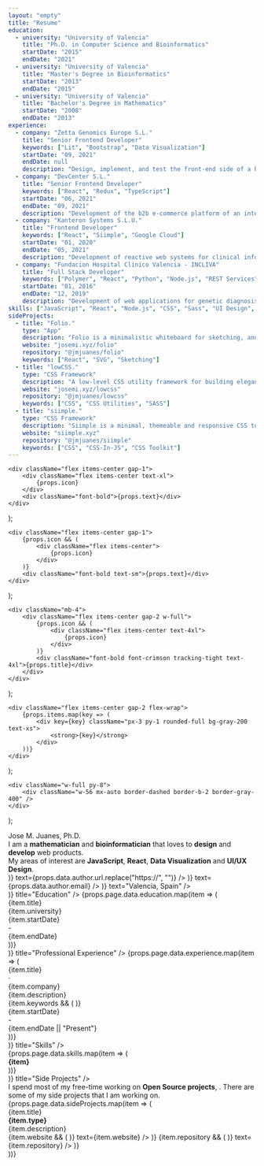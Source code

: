 ```yaml
---
layout: "empty"
title: "Resume"
education:
  - university: "University of Valencia"
    title: "Ph.D. in Computer Science and Bioinformatics"
    startDate: "2015"
    endDate: "2021"
  - university: "University of Valencia"
    title: "Master's Degree in Bioinformatics"
    startDate: "2013"
    endDate: "2015"
  - university: "University of Valencia"
    title: "Bachelor's Degree in Mathematics"
    startDate: "2008"
    endDate: "2013"
experience:
  - company: "Zetta Genomics Europe S.L."
    title: "Senior Frontend Developer"
    keywords: ["Lit", "Bootstrap", "Data Visualization"]
    startDate: "09, 2021"
    endDate: null
    description: "Design, implement, and test the front-end side of a highly scalable and reliable platform Xetabase, using modern technologies like Lit and Bootstrap."
  - company: "DevCenter S.L."
    title: "Senior Frontend Developer"
    keywords: ["React", "Redux", "TypeScript"]
    startDate: "06, 2021"
    endDate: "09, 2021"
    description: "Development of the b2b e-commerce platform of an international sportswear company."
  - company: "Kanteron Systems S.L.U."
    title: "Frontend Developer"
    keywords: ["React", "Siimple", "Google Cloud"]
    startDate: "01, 2020"
    endDate: "05, 2021"
    description: "Development of reactive web systems for clinical information management in Kanteron's Data Analysis department. Creation of applications for annotating clinical images (radiology and pathology) and dashboards for precision medicine."
  - company: "Fundacion Hospital Clinico Valencia - INCLIVA"
    title: "Full Stack Developer"
    keywords: ["Polymer", "React", "Python", "Node.js", "REST Services", "SQL"]
    startDate: "01, 2016"
    endDate: "12, 2019"
    description: "Development of web applications for genetic diagnosis in the Genetics and Genetic Diagnosis Unit of INCLIVA (Ph.D. internship)."
skills: ["JavaScript", "React", "Node.js", "CSS", "Sass", "UI Design", "Data Visualization", "HTML5", "Git", "Docker", "Python", "TypeScript", "WebComponents", "Webpack", "Electron", "Google Cloud", "Firebase", "Android", "SQL", "TDD", "Figma"]
sideProjects:
  - title: "Folio."
    type: "App"
    description: "Folio is a minimalistic whiteboard for sketching, annotating and prototyping."
    website: "josemi.xyz/folio"
    repository: "@jmjuanes/folio"
    keywords: ["React", "SVG", "Sketching"]
  - title: "lowCSS."
    type: "CSS Framework"
    description: "A low-level CSS utility framework for building elegant user interfaces using reusable and responsive building blocks."
    website: "josemi.xyz/lowcss"
    repository: "@jmjuanes/lowcss"
    keywords: ["CSS", "CSS Utilities", "SASS"]
  - title: "siimple."
    type: "CSS Framework"
    description: "Siimple is a minimal, themeable and responsive CSS toolkit for designing flat and clean websites and applications."
    website: "siimple.xyz"
    repository: "@jmjuanes/siimple"
    keywords: ["CSS", "CSS-In-JS", "CSS Toolkit"]
---
```


    <div className="flex items-center gap-1">
        <div className="flex items-center text-xl">
            {props.icon}
        </div>
        <div className="font-bold">{props.text}</div>
    </div>
);

    <div className="flex items-center gap-1">
        {props.icon && (
            <div className="flex items-center">
                {props.icon}
            </div>
        )}
        <div className="font-bold text-sm">{props.text}</div>
    </div>
);

    <div className="mb-4">
        <div className="flex items-center gap-2 w-full">
            {props.icon && (
                <div className="flex items-center text-4xl">
                    {props.icon}
                </div>
            )}
            <div className="font-bold font-crimson tracking-tight text-4xl">{props.title}</div>
        </div>
    </div>
);

    <div className="flex items-center gap-2 flex-wrap">
        {props.items.map(key => (
            <div key={key} className="px-3 py-1 rounded-full bg-gray-200 text-xs">
                <strong>{key}</strong>
            </div>
        ))}
    </div>
);

    <div className="w-full py-8">
        <div className="w-56 mx-auto border-dashed border-b-2 border-gray-400" />
    </div>
);

<div className="resume-page">
    <div className="mb-8">
        <div className="font-black font-crimson tracking-tight text-6xl mb-2">
            <span>Jose M. Juanes, Ph.D.</span>
        </div>
        <div className="mb-4">
            <div>I am a <b>mathematician</b> and <b>bioinformatician</b> that loves to <b>design</b> and <b>develop</b> web products.</div>
            <div>My areas of interest are <b>JavaScript</b>, <b>React</b>, <b>Data Visualization</b> and <b>UI/UX Design</b>.</div>
        </div>
        <div className="flex flex-wrap w-full gap-4">
            <ContactItem icon={(<Icon icon="globe" />)} text={props.data.author.url.replace("https://", "")} />
            <ContactItem icon={(<Icon icon="envelope" />)} text={props.data.author.email} />
            <ContactItem icon={(<Icon icon="location" />)} text="Valencia, Spain" />
        </div>
    </div>
    <Separator />
    <div className="mb-8">
        <SectionTitle icon={(<Icon icon="book" />)} title="Education" />
        {props.page.data.education.map(item => (
            <div key={item.title} className="flex justify-between w-full mb-2">
                <div className="flex items-center gap-2">
                    <div className="font-bold">{item.title}</div>
                    <div className="text-gray-500 text-sm">{item.university}</div>
                </div>
                <div className="flex items-center gap-1">
                    <div className="font-bold">{item.startDate}</div>
                    <div className="flex items-center text-gray-600">-</div>
                    <div className="font-bold">{item.endDate}</div>
                </div>
            </div>
        ))}
    </div>
    <div className="mb-0">
        <SectionTitle icon={(<Icon icon="briefcase" />)} title="Professional Experience" />
        {props.page.data.experience.map(item => (
            <div key={item.title} className="flex justify-between gap-4 w-full mb-6">
                <div className="">
                    <div className="flex items-center gap-2">
                        <div className="font-bold">{item.title}</div>
                        <div className="text-sm text-gray-600 font-bold">·</div>
                        <div className="text-sm text-gray-600">{item.company}</div>
                    </div>
                    <div className="text-sm mb-2">{item.description}</div>
                    {item.keywords && (
                        <Keywords items={item.keywords} />
                    )}
                </div>
                <div className="flex items-center gap-1 shrink-0 justify-end">
                    <div className="font-bold">{item.startDate}</div>
                    <div className="flex items-center text-gray-600">-</div>
                    <div className="font-bold">{item.endDate || "Present"}</div>
                </div>
            </div>
        ))}
    </div>
</div>
<div className="resume-separator py-16" />
<div className="resume-page">
    <div className="mb-8">
        <SectionTitle icon={(<Icon icon="code-block" />)} title="Skills" />
        <div className="flex items-center gap-2 flex-wrap">
            {props.page.data.skills.map(item => (
                <div key={item} className="px-3 py-1 rounded-full text-xs bg-gray-200">
                    <strong>{item}</strong>
                </div>
            ))}
        </div>
    </div>
    <Separator />
    <div className="">
        <SectionTitle icon={(<Icon icon="tools" />)} title="Side Projects" />
        <div className="mb-4">
            I spend most of my free-time working on <b>Open Source projects</b>, . There are some of my side projects that I am working on.
        </div>
        {props.page.data.sideProjects.map(item => (
            <div key={item.title} className="mb-6">
                <div className="flex items-center gap-4">
                    <div className="font-bold font-crimson tracking-tight text-2xl">{item.title}</div>
                    <div className="px-2 py-1 rounded-full bg-gray-200 text-2xs">
                        <strong>{item.type}</strong>
                    </div>
                </div>
                <div className="mb-2">{item.description}</div>
                <div className="mb-4 hidden">
                    <Keywords items={item.keywords} />
                </div>
                <div className="flex items-center gap-4 w-full">
                    {item.website && (
                        <ExternalLink icon={(<Icon icon="globe" />)} text={item.website} />
                    )}
                    {item.repository && (
                        <ExternalLink icon={(<Icon icon="code" />)} text={item.repository} />
                    )}
                </div>
            </div>
        ))}
    </div>
</div>
